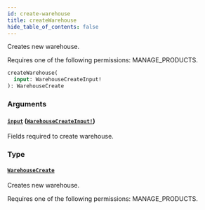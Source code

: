 ```yaml
---
id: create-warehouse
title: createWarehouse
hide_table_of_contents: false
---
```


Creates new warehouse.

Requires one of the following permissions: MANAGE_PRODUCTS.

```graphql
createWarehouse(
  input: WarehouseCreateInput!
): WarehouseCreate
```

### Arguments

#### [`input`](#) ([`WarehouseCreateInput!`](../../../developer/api-reference/inputs/warehouse-create-input))

Fields required to create warehouse.

### Type

#### [`WarehouseCreate`](../../../developer/api-reference/objects/warehouse-create)

Creates new warehouse.

Requires one of the following permissions: MANAGE_PRODUCTS.
